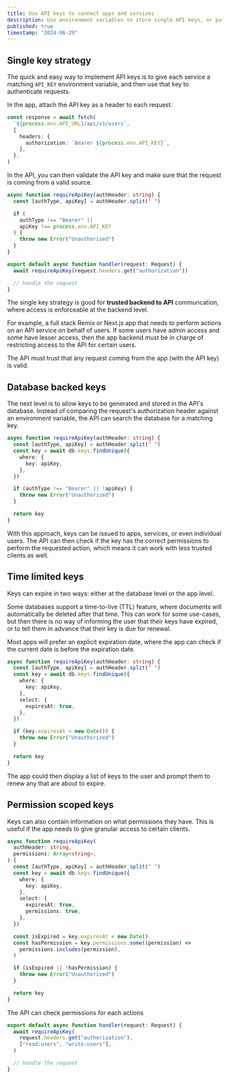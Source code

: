 ```yaml
---
title: Use API keys to connect apps and services
description: Use environment variables to store single API keys, or put them in the database for advanced workflows. Use time-limited keys and scope them to specific permissions.
published: true
timestamp: "2024-06-29"
---
```


## Single key strategy

The quick and easy way to implement API keys is to give each service a matching `API_KEY` environment variable, and then use that key to authenticate requests.

In the app, attach the API key as a header to each request.

```ts
const response = await fetch(
  `${process.env.API_URL}/api/v1/users`,
  {
    headers: {
      authorization: `Bearer ${process.env.API_KEY}`,
    },
  },
)
```

In the API, you can then validate the API key and make sure that the request is coming from a valid source.

```ts
async function requireApiKey(authHeader: string) {
  const [authType, apiKey] = authHeader.split(" ")

  if (
    authType !== "Bearer" ||
    apiKey !== process.env.API_KEY
  ) {
    throw new Error("Unauthorized")
  }
}

export default async function handler(request: Request) {
  await requireApiKey(request.headers.get("authorization"))

  // handle the request
}
```

The single key strategy is good for **trusted backend to API** communcation, where access is enforceable at the backend level.

For example, a full stack Remix or Next.js app that needs to perform actions on an API service on behalf of users. If some users have admin access and some have lesser access, then the app backend must be in charge of restricting access to the API for certain users.

The API must trust that any request coming from the app (with the API key) is valid.

## Database backed keys

The next level is to allow keys to be generated and stored in the API's database. Instead of comparing the request's authorization header against an environment variable, the API can search the database for a matching key.

```ts
async function requireApiKey(authHeader: string) {
  const [authType, apiKey] = authHeader.split(" ")
  const key = await db.keys.findUnique({
    where: {
      key: apiKey,
    },
  })

  if (authType !== "Bearer" || !apiKey) {
    throw new Error("Unauthorized")
  }

  return key
}
```

With this approach, keys can be issued to apps, services, or even individual users. The API can then check if the key has the correct permissions to perform the requested action, which means it can work with less trusted clients as well.

## Time limited keys

Keys can expire in two ways: either at the database level or the app level.

Some databases support a time-to-live (TTL) feature, where documents will automatically be deleted after that time. This can work for some use-cases, but then there is no way of informing the user that their keys have expired, or to tell them in advance that their key is due for renewal.

Most apps will prefer an explicit expiration date, where the app can check if the current date is before the expiration date.

```ts
async function requireApiKey(authHeader: string) {
  const [authType, apiKey] = authHeader.split(" ")
  const key = await db.keys.findUnique({
    where: {
      key: apiKey,
    },
    select: {
      expiresAt: true,
    },
  })

  if (key.expiresAt < new Date()) {
    throw new Error("Unauthorized")
  }

  return key
}
```

The app could then display a list of keys to the user and prompt them to renew any that are about to expire.

## Permission scoped keys

Keys can also contain information on what permissions they have. This is useful if the app needs to give granular access to certain clients.

```ts
async function requireApiKey(
  authHeader: string,
  permissions: Array<string>,
) {
  const [authType, apiKey] = authHeader.split(" ")
  const key = await db.keys.findUnique({
    where: {
      key: apiKey,
    },
    select: {
      expiresAt: true,
      permissions: true,
    },
  })

  const isExpired = key.expiresAt < new Date()
  const hasPermission = key.permissions.some((permission) =>
    permissions.includes(permission),
  )

  if (isExpired || !hasPermission) {
    throw new Error("Unauthorized")
  }

  return key
}
```

The API can check permissions for each actions

```ts
export default async function handler(request: Request) {
  await requireApiKey(
    request.headers.get("authorization"),
    ["read:users", "write:users"],
  )

  // handle the request
}
```
